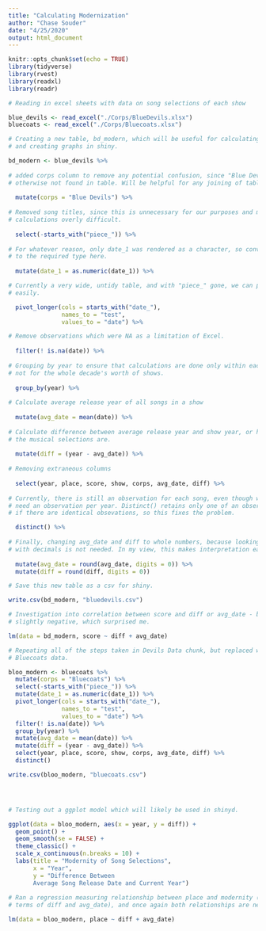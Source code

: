 ```yaml
---
title: "Calculating Modernization"
author: "Chase Souder"
date: "4/25/2020"
output: html_document
---
```


```r
knitr::opts_chunk$set(echo = TRUE)
library(tidyverse)
library(rvest)
library(readxl)
library(readr)
```


```r

# Reading in excel sheets with data on song selections of each show

blue_devils <- read_excel("./Corps/BlueDevils.xlsx")
bluecoats <- read_excel("./Corps/Bluecoats.xlsx")


```


```r

# Creating a new table, bd_modern, which will be useful for calculating regression
# and creating graphs in shiny.

bd_modern <- blue_devils %>%
  
# added corps column to remove any potential confusion, since "Blue Devils" was 
# otherwise not found in table. Will be helpful for any joining of tables later.
  
  mutate(corps = "Blue Devils") %>%
  
# Removed song titles, since this is unnecessary for our purposes and makes our 
# calculations overly difficult.
    
  select(-starts_with("piece_")) %>%
  
# For whatever reason, only date_1 was rendered as a character, so converting it 
# to the required type here.
    
  mutate(date_1 = as.numeric(date_1)) %>%

# Currently a very wide, untidy table, and with "piece_" gone, we can pivot
# easily. 

  pivot_longer(cols = starts_with("date_"),
               names_to = "test",
               values_to = "date") %>%

# Remove observations which were NA as a limitation of Excel.
  
  filter(! is.na(date)) %>%
  
# Grouping by year to ensure that calculations are done only within each show, 
# not for the whole decade's worth of shows.
  
  group_by(year) %>%
  
# Calculate average release year of all songs in a show  
  
  mutate(avg_date = mean(date)) %>%
  
# Calculate difference between average release year and show year, or how modern
# the musical selections are.
  
  mutate(diff = (year - avg_date)) %>%
  
# Removing extraneous columns
  
  select(year, place, score, show, corps, avg_date, diff) %>%
  
# Currently, there is still an observation for each song, even though we only 
# need an observation per year. Distinct() retains only one of an observation 
# if there are identical obsevations, so this fixes the problem.  

  distinct() %>%
  
# Finally, changing avg_date and diff to whole numbers, because looking at years
# with decimals is not needed. In my view, this makes interpretation easier.
    
  mutate(avg_date = round(avg_date, digits = 0)) %>%
  mutate(diff = round(diff, digits = 0))

# Save this new table as a csv for shiny.

write.csv(bd_modern, "bluedevils.csv")

# Investigation into correlation between score and diff or avg_date - both are
# slightly negative, which surprised me.

lm(data = bd_modern, score ~ diff + avg_date)

```



```r

# Repeating all of the steps taken in Devils Data chunk, but replaced with
# Bluecoats data.

bloo_modern <- bluecoats %>%
  mutate(corps = "Bluecoats") %>%
  select(-starts_with("piece_")) %>%
  mutate(date_1 = as.numeric(date_1)) %>%
  pivot_longer(cols = starts_with("date_"),
               names_to = "test",
               values_to = "date") %>%
  filter(! is.na(date)) %>%
  group_by(year) %>%
  mutate(avg_date = mean(date)) %>%
  mutate(diff = (year - avg_date)) %>%
  select(year, place, score, show, corps, avg_date, diff) %>%
  distinct()

write.csv(bloo_modern, "bluecoats.csv")




# Testing out a ggplot model which will likely be used in shinyd.

ggplot(data = bloo_modern, aes(x = year, y = diff)) +
  geom_point() +
  geom_smooth(se = FALSE) +
  theme_classic() +
  scale_x_continuous(n.breaks = 10) +
  labs(title = "Modernity of Song Selections",
       x = "Year",
       y = "Difference Between 
       Average Song Release Date and Current Year")
            
# Ran a regression measuring relationship between place and modernity (both in 
# terms of diff and avg_date), and once again both relationships are negative.

lm(data = bloo_modern, place ~ diff + avg_date)
```



